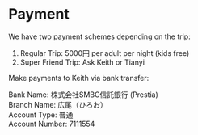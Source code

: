 # Payment

We have two payment schemes depending on the trip:

1. Regular Trip: 5000円 per adult per night (kids free)
2. Super Friend Trip: Ask Keith or Tianyi

Make payments to Keith via bank transfer:

Bank Name: 株式会社SMBC信託銀行 (Prestia) <br/>
Branch Name: 広尾（ひろお）<br/>
Account Type: 普通 <br/>
Account Number: 7111554
